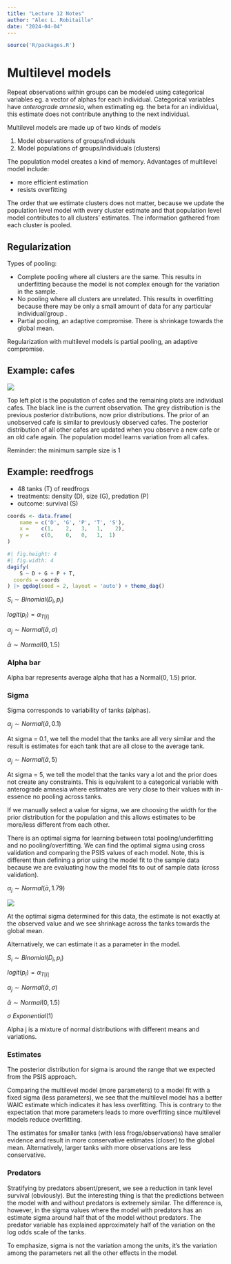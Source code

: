 ```yaml
---
title: "Lecture 12 Notes"
author: "Alec L. Robitaille"
date: "2024-04-04"
---
```


```r
source('R/packages.R')
```


# Multilevel models

Repeat observations within groups can be modeled using categorical variables eg.
a vector of alphas for each individual. Categorical variables have 
*anterograde amnesia*, when estimating eg. the beta for an individual, 
this estimate does not contribute anything to the next individual. 

Multilevel models are made up of two kinds of models

1. Model observations of groups/individuals 
1. Model populations of groups/individuals (clusters)

The population model creates a kind of memory. Advantages of multilevel model
include: 

- more efficient estimation 
- resists overfitting

The order that we estimate clusters does not matter, because we update the 
population level model with every cluster estimate and that 
population level model contributes to all clusters' estimates. The 
information gathered from each cluster is pooled. 


## Regularization

Types of pooling:

- Complete pooling where all clusters are the same. This results in underfitting 
because the model is not complex enough for the variation in the sample.
- No pooling where all clusters are unrelated. This results in overfitting because 
there may be only a small amount of data for any particular individual/group .
- Partial pooling, an adaptive compromise. There is shrinkage towards
the global mean.

Regularization with multilevel models is partial pooling, an adaptive 
compromise. 


## Example: cafes

![](../graphics/stat_rethinking_l12_slide14.png)

Top left plot is the population of cafes and the remaining plots are individual
cafes. The black line is the current observation. The grey distribution is the 
previous posterior distributions, now prior distributions. The prior of an 
unobserved cafe is similar to previously observed cafes. The posterior
distribution of all other cafes are updated when you observe a new cafe
or an old cafe again. The population model learns variation from all cafes. 

Reminder: the minimum sample size is 1

## Example: reedfrogs

- 48 tanks (T) of reedfrogs
- treatments: density (D), size (G), predation (P)
- outcome: survival (S)

```r
coords <- data.frame(
	name = c('D', 'G', 'P', 'T', 'S'),
	x =    c(1,    2,   3,   1,    2),
	y =    c(0,    0,   0,   1,  1)
)
```

```r
#| fig.height: 4
#| fig.width: 4 
dagify(
	S ~ D + G + P + T,
  coords = coords
) |> ggdag(seed = 2, layout = 'auto') + theme_dag()
```


$S_{i} \sim Binomial(D_{i}, p_{i})$

$logit(p_{i}) = \alpha_{T[i]}$

$\alpha_{j} \sim Normal(\bar{\alpha}, \sigma)$

$\bar{\alpha} \sim Normal(0, 1.5)$


<!-- ![](../graphics/stat_rethinking_l12_slide34.png) -->


### Alpha bar

Alpha bar represents average alpha that has a Normal(0, 1.5) prior. 

### Sigma

Sigma corresponds to variability of tanks (alphas). 

$\alpha_{j} \sim Normal(\bar{\alpha}, 0.1)$

At sigma = 0.1, we tell the model that the tanks are all very 
similar and the result is estimates for each tank that are 
all close to the average tank.  

$\alpha_{j} \sim Normal(\bar{\alpha}, 5)$

At sigma = 5, we tell the model that the tanks vary a lot and the prior does not
create any constraints. This is equivalent to a categorical variable with
anterograde amnesia where estimates are very close to their values with in-essence
no pooling across tanks.

If we manually select a value for sigma, we are choosing the width for the 
prior distribution for the population and this allows estimates to be 
more/less different from each other. 

There is an optimal sigma for learning between total pooling/underfitting and no
pooling/overfitting. We can find the optimal sigma using cross validation and
comparing the PSIS values of each model. Note, this is different than defining a
prior using the model fit to the sample data because we are evaluating how the
model fits to out of sample data (cross validation).

$\alpha_{j} \sim Normal(\bar{\alpha}, 1.79)$

![](../graphics/stat_rethinking_l12_slide38.png)

At the optimal sigma determined for this data, the estimate is not exactly at
the observed value and we see shrinkage across the tanks towards the global
mean.


Alternatively, we can estimate it as a parameter in the model. 

$S_{i} \sim Binomial(D_{i}, p_{i})$

$logit(p_{i}) = \alpha_{T[i]}$

$\alpha_{j} \sim Normal(\bar{\alpha}, \sigma)$

$\bar{\alpha} \sim Normal(0, 1.5)$

$\sigma ~  Exponential(1)$

Alpha j is a mixture of normal distributions with different means and variations. 


### Estimates

The posterior distribution for sigma is around the range that we expected 
from the PSIS approach. 

Comparing the multilevel model (more parameters) to a model fit with a fixed
sigma (less parameters), we see that the multilevel model has a better WAIC
estimate which indicates it has less overfitting. This is contrary to the
expectation that more parameters leads to more overfitting since multilevel
models reduce overfitting.

The estimates for smaller tanks (with less frogs/observations) have smaller
evidence and result in more conservative estimates (closer) to the global mean.
Alternatively, larger tanks with more observations are less conservative.


### Predators

Stratifying by predators absent/present, we see a reduction in 
tank level survival (obviously).
But the interesting thing is that the predictions between the model
with and without predators is extremely similar. The difference is, however, 
in the sigma values where the model with predators has an estimate sigma 
around half that of the model without predators. The predator variable has
explained approximately half of the variation on the log odds scale of the 
tanks. 

To emphasize, sigma is not the variation among the units, it's the variation 
among the parameters net all the other effects in the model. 

